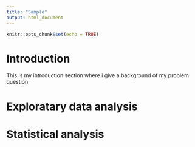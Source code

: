 ```yaml
---
title: "Sample"
output: html_document
---
```


```r
knitr::opts_chunk$set(echo = TRUE)
```

# Introduction 

This is my introduction section where i give a background of my problem question

# Exploratary data analysis


# Statistical analysis


